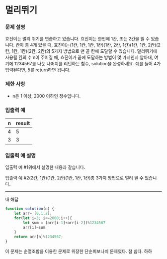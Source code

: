 # 멀리뛰기

### **문제 설명**

효진이는 멀리 뛰기를 연습하고 있습니다. 효진이는 한번에 1칸, 또는 2칸을 뛸 수 있습니다. 칸이 총 4개 있을 때, 효진이는(1칸, 1칸, 1칸, 1칸)(1칸, 2칸, 1칸)(1칸, 1칸, 2칸)(2칸, 1칸, 1칸)(2칸, 2칸)의 5가지 방법으로 맨 끝 칸에 도달할 수 있습니다. 멀리뛰기에 사용될 칸의 수 n이 주어질 때, 효진이가 끝에 도달하는 방법이 몇 가지인지 알아내, 여기에 1234567를 나눈 나머지를 리턴하는 함수, solution을 완성하세요. 예를 들어 4가 입력된다면, 5를 return하면 됩니다.

### 제한 사항

- n은 1 이상, 2000 이하인 정수입니다.

### 입출력 예

| n | result |
| --- | --- |
| 4 | 5 |
| 3 | 3 |

### 입출력 예 설명

입출력 예 #1위에서 설명한 내용과 같습니다.

입출력 예 #2(2칸, 1칸)(1칸, 2칸)(1칸, 1칸, 1칸)총 3가지 방법으로 멀리 뛸 수 있습니다.

---

내 해답

```jsx
function solution(n) {
    let arr= [0,1,2];
    for(let i=3; i<=2000;i++){
        let sum = (arr[i-1]+arr[i-2])%1234567
        arr[i]=sum
    }
    return arr[n]%1234567;
}
```

이 문제는 순열조합을 이용한 문제로 위장한 단순피보나치 문제였다. 참 쉽다. 하하